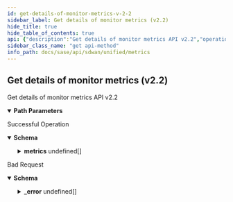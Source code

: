 ```yaml
---
id: get-details-of-monitor-metrics-v-2-2
sidebar_label: Get details of monitor metrics (v2.2)
hide_title: true
hide_table_of_contents: true
api: {"description":"Get details of monitor metrics API v2.2","operationId":"get-sdwan-v2.2-api-monitor-metrics-mtype","parameters":[{"description":"Metric Type","in":"path","name":"mtype","required":true,"schema":{"description":"Mtype","type":"string"}}],"responses":{"200":{"content":{"application/json":{"schema":{"properties":{"metrics":{"description":"Metrics","items":{"properties":{"description":{"description":"Description","type":"string"},"name":{"description":"Name","type":"string"},"statistics":{"description":"Statistics","items":{"description":"Statistics","type":"string"},"type":"array"},"units":{"description":"Units","items":{"description":"Units","type":"string"},"type":"array"}}},"type":"array"}}}}},"description":"Successful Operation"},"400":{"content":{"application/json":{"example":{"value":{"_error":[{"code":"METRIC_NOT_SUPPORTED"}]}},"schema":{"properties":{"_error":{"items":{"properties":{"code":{"type":"string"},"message":{"type":"string"}}},"type":"array"}}}}},"description":"Bad Request"}},"tags":["Metrics"],"method":"get","path":"/sdwan/v2.2/api/monitor/metrics/{mtype}","servers":[{"url":"/"}],"info":{"contact":{},"description":"List of APIs used to retrieve SDWAN metrics such as badnwidth utilization, TCP transaction, application health, application performance, LQM, flows, interface & system metrics.","title":"Metrics","version":"Latest"},"postman":{"name":"Get details of monitor metrics (v2.2)","description":{"content":"Get details of monitor metrics API v2.2","type":"text/plain"},"url":{"path":["sdwan","v2.2","api","monitor","metrics",":mtype"],"host":["{{baseUrl}}"],"query":[],"variable":[{"disabled":false,"description":{"content":"(Required) Metric Type","type":"text/plain"},"type":"any","value":"","key":"mtype"}]},"header":[{"key":"Accept","value":"application/json"}],"method":"GET"}}
sidebar_class_name: "get api-method"
info_path: docs/sase/api/sdwan/unified/metrics
---
```



## Get details of monitor metrics (v2.2)



Get details of monitor metrics API v2.2

<details style={{"marginBottom":"1rem"}} data-collapsed={false} open={true}><summary style={{}}><strong>Path Parameters</strong></summary><div><ul><ParamsItem className={"paramsItem"} param={{"description":"Metric Type","in":"path","name":"mtype","required":true,"schema":{"description":"Mtype","type":"string"}}}></ParamsItem></ul></div></details><div><ApiTabs><TabItem label={"200"} value={"200"}><div>

Successful Operation

</div><div><details style={{}} data-collapsed={false} open={true}><summary style={{"textAlign":"left"}}><strong>Schema</strong></summary><div style={{"textAlign":"left","marginLeft":"1rem"}}></div><ul style={{"marginLeft":"1rem"}}><SchemaItem collapsible={true} className={"schemaItem"}><details style={{}}><summary style={{}}><strong>metrics</strong><span style={{"opacity":"0.6"}}> undefined[]</span></summary><div style={{"marginLeft":"1rem"}}><div style={{"marginTop":".5rem","marginBottom":".5rem"}}>

Metrics

</div><SchemaItem collapsible={false} name={"description"} required={false} schemaDescription={"Description"} schemaName={"string"} qualifierMessage={undefined}></SchemaItem><SchemaItem collapsible={false} name={"name"} required={false} schemaDescription={"Name"} schemaName={"string"} qualifierMessage={undefined}></SchemaItem><SchemaItem collapsible={false} name={"statistics"} required={false} schemaDescription={"Statistics"} schemaName={"string[]"} qualifierMessage={undefined}></SchemaItem><SchemaItem collapsible={false} name={"units"} required={false} schemaDescription={"Units"} schemaName={"string[]"} qualifierMessage={undefined}></SchemaItem></div></details></SchemaItem></ul></details></div></TabItem><TabItem label={"400"} value={"400"}><div>

Bad Request

</div><div><details style={{}} data-collapsed={false} open={true}><summary style={{"textAlign":"left"}}><strong>Schema</strong></summary><div style={{"textAlign":"left","marginLeft":"1rem"}}></div><ul style={{"marginLeft":"1rem"}}><SchemaItem collapsible={true} className={"schemaItem"}><details style={{}}><summary style={{}}><strong>_error</strong><span style={{"opacity":"0.6"}}> undefined[]</span></summary><div style={{"marginLeft":"1rem"}}><SchemaItem collapsible={false} name={"code"} required={false} schemaDescription={undefined} schemaName={"string"} qualifierMessage={undefined}></SchemaItem><SchemaItem collapsible={false} name={"message"} required={false} schemaDescription={undefined} schemaName={"string"} qualifierMessage={undefined}></SchemaItem></div></details></SchemaItem></ul></details></div></TabItem></ApiTabs></div>
      